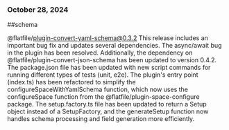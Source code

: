 ### October 28, 2024
##schema

@flatfile/plugin-convert-yaml-schema@0.3.2
This release includes an important bug fix and updates several dependencies. The async/await bug in the plugin has been resolved. Additionally, the dependency on @flatfile/plugin-convert-json-schema has been updated to version 0.4.2. The package.json file has been updated with new script commands for running different types of tests (unit, e2e). The plugin's entry point (index.ts) has been refactored to simplify the configureSpaceWithYamlSchema function, which now uses the configureSpace function from the @flatfile/plugin-space-configure package. The setup.factory.ts file has been updated to return a Setup object instead of a SetupFactory, and the generateSetup function now handles schema processing and field generation more efficiently.
